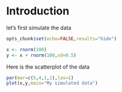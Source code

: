 # Introduction
let's first simulate the data
```{r setoptions, echo==FALSE}
opts_chunk$set(echo=FALSE,results="hide")

```


```{r setup, include=FALSE}
x <- rnorm(100)
y <- x + rnorm(100,sd=0.5)
```

Here is the scatterplot of the data
```{r scatterplot,fig.height=4}
par(mar=c(5,4,1,1),las=1)
plot(x,y,main="My simulated data")
```

